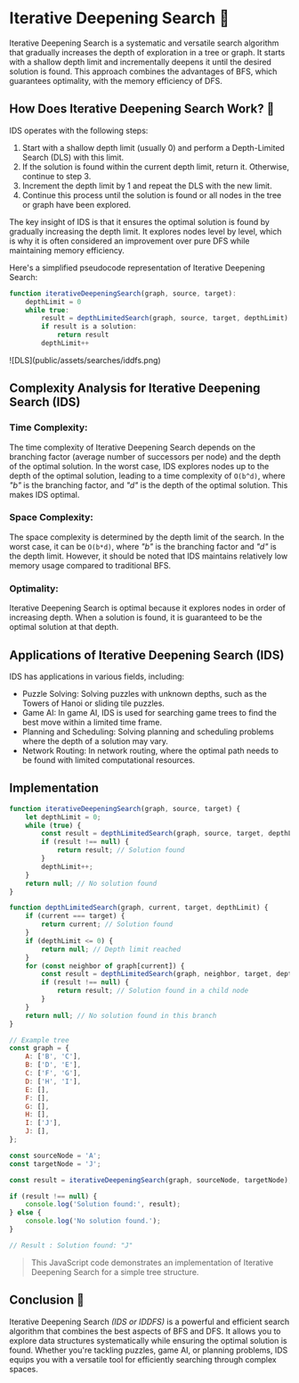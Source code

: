 # Iterative Deepening Search 🚀

Iterative Deepening Search is a systematic and versatile search algorithm that 
gradually increases the depth of exploration in a tree or graph. It starts with 
a shallow depth limit and incrementally deepens it until the desired solution is 
found. This approach combines the advantages of BFS, which guarantees optimality, 
with the memory efficiency of DFS.

## How Does Iterative Deepening Search Work? 👒

IDS operates with the following steps:

1. Start with a shallow depth limit (usually 0) and perform a Depth-Limited Search (DLS) with this limit.
2. If the solution is found within the current depth limit, return it. Otherwise, continue to step 3.
3. Increment the depth limit by 1 and repeat the DLS with the new limit.
4. Continue this process until the solution is found or all nodes in the tree or graph have been explored.

The key insight of IDS is that it ensures the optimal solution is found by gradually 
increasing the depth limit. It explores nodes level by level, which is why it is often 
considered an improvement over pure DFS while maintaining memory efficiency.

Here's a simplified pseudocode representation of Iterative Deepening Search:

```js filename="pseudocode"
function iterativeDeepeningSearch(graph, source, target):
    depthLimit = 0
    while true:
        result = depthLimitedSearch(graph, source, target, depthLimit)
        if result is a solution:
            return result
        depthLimit++
```

<div className="border border-black rounded-sm">
![DLS](public/assets/searches/iddfs.png)
</div>


## Complexity Analysis for Iterative Deepening Search (IDS)
### Time Complexity: 
The time complexity of Iterative Deepening Search depends on the branching factor 
(average number of successors per node) and the depth of the optimal solution. In 
the worst case, IDS explores nodes up to the depth of the optimal solution, leading 
to a time complexity of ```O(b^d)```, where _"b"_ is the branching factor, and _"d"_ is the 
depth of the optimal solution. This makes IDS optimal.

### Space Complexity: 
The space complexity is determined by the depth limit of the search. 
In the worst case, it can be ```O(b*d)```, where _"b"_ is the branching factor and _"d"_ 
is the depth limit. However, it should be noted that IDS maintains relatively 
low memory usage compared to traditional BFS.

### Optimality: 
Iterative Deepening Search is optimal because it explores nodes 
in order of increasing depth. When a solution is found, it is 
guaranteed to be the optimal solution at that depth.


## Applications of Iterative Deepening Search (IDS)
IDS has applications in various fields, including:
- Puzzle Solving: Solving puzzles with unknown depths, such as the Towers of Hanoi or sliding tile puzzles.
- Game AI: In game AI, IDS is used for searching game trees to find the best move within a limited time frame.
- Planning and Scheduling: Solving planning and scheduling problems where the depth of a solution may vary.
- Network Routing: In network routing, where the optimal path needs to be found with limited computational resources.


## Implementation

```js filename="" copy
function iterativeDeepeningSearch(graph, source, target) {
    let depthLimit = 0;
    while (true) {
        const result = depthLimitedSearch(graph, source, target, depthLimit);
        if (result !== null) {
            return result; // Solution found
        }
        depthLimit++;
    }
    return null; // No solution found
}

function depthLimitedSearch(graph, current, target, depthLimit) {
    if (current === target) {
        return current; // Solution found
    }
    if (depthLimit <= 0) {
        return null; // Depth limit reached
    }
    for (const neighbor of graph[current]) {
        const result = depthLimitedSearch(graph, neighbor, target, depthLimit - 1);
        if (result !== null) {
            return result; // Solution found in a child node
        }
    }
    return null; // No solution found in this branch
}

// Example tree
const graph = {
    A: ['B', 'C'],
    B: ['D', 'E'],
    C: ['F', 'G'],
    D: ['H', 'I'],
    E: [],
    F: [],
    G: [],
    H: [],
    I: ['J'],
    J: [],
};

const sourceNode = 'A';
const targetNode = 'J';

const result = iterativeDeepeningSearch(graph, sourceNode, targetNode);

if (result !== null) {
    console.log('Solution found:', result);
} else {
    console.log('No solution found.');
}

// Result : Solution found: "J"
```
> This JavaScript code demonstrates an implementation of Iterative Deepening Search for a simple tree structure.

## Conclusion 🌟
Iterative Deepening Search _(IDS or IDDFS)_ is a powerful and efficient search algorithm 
that combines the best aspects of BFS and DFS. It allows you to explore data 
structures systematically while ensuring the optimal solution is found. Whether 
you're tackling puzzles, game AI, or planning problems, IDS equips you with a 
versatile tool for efficiently searching through complex spaces.